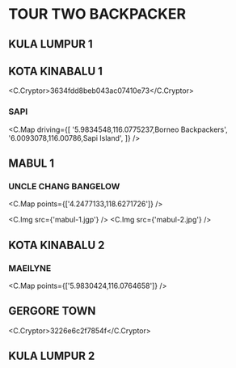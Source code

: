 
# TOUR TWO BACKPACKER

## KULA LUMPUR 1

## KOTA KINABALU 1

<C.Cryptor>3634fdd8beb043ac07410e73</C.Cryptor>

### SAPI

<C.Map
  driving={[
    '5.9834548,116.0775237,Borneo Backpackers',
    '6.0093078,116.00786,Sapi Island',
  ]}
/>

## MABUL 1

### UNCLE CHANG BANGELOW

<C.Map points={['4.2477133,118.6271726']} />

<C.Img src={'mabul-1.jgp'} />
<C.Img src={'mabul-2.jpg'} />

## KOTA KINABALU 2

### MAEILYNE

<C.Map points={['5.9830424,116.0764658']} />

## GERGORE TOWN

<C.Cryptor>3226e6c2f7854f</C.Cryptor>

## KULA LUMPUR 2
